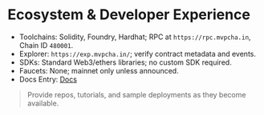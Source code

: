 # Ecosystem & Developer Experience

- Toolchains: Solidity, Foundry, Hardhat; RPC at `https://rpc.mvpcha.in`, Chain ID `480001`.
- Explorer: `https://exp.mvpcha.in/`; verify contract metadata and events.
- SDKs: Standard Web3/ethers libraries; no custom SDK required.
- Faucets: None; mainnet only unless announced.
- Docs Entry: [Docs](https://mvpcha.in/)

> Provide repos, tutorials, and sample deployments as they become available.
